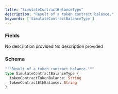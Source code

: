 ```yaml
---
title: "SimulateContractBalanceType"
description: "Result of a token contract balance."
keywords: ['SimulateContractBalanceType']
---
```


### Fields

<ResponseField name="tokenContractTokenBalance" type="String">
  No description provided
</ResponseField>

<ResponseField name="tokenContractEthBalance" type="String">
  No description provided
</ResponseField>

### Schema


```graphql 
"""Result of a token contract balance."""
type SimulateContractBalanceType {
  tokenContractTokenBalance: String
  tokenContractEthBalance: String
}
```
